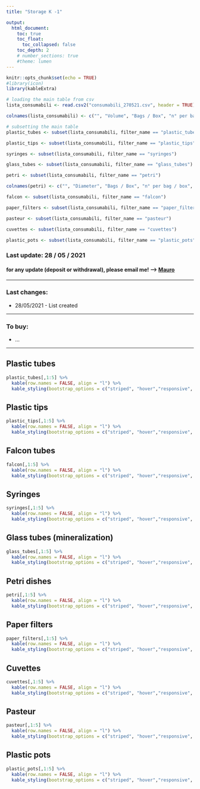 ```yaml
---
title: "Storage K -1"

output: 
  html_document:
    toc: true
    toc_float:
      toc_collapsed: false
    toc_depth: 2
    # number_sections: true
    #theme: lumen
---
```


```r
knitr::opts_chunk$set(echo = TRUE)
#library(icon)
library(kableExtra)
```

```r

# loading the main table from csv
lista_consumabili <- read.csv2("consumabili_270521.csv", header = TRUE)

colnames(lista_consumabili) <- c("", "Volume", "Bags / Box", "n° per bag / box", "Total", "filter_name")

# subsetting the main table
plastic_tubes <- subset(lista_consumabili, filter_name == "plastic_tubes")

plastic_tips <- subset(lista_consumabili, filter_name == "plastic_tips")

syringes <- subset(lista_consumabili, filter_name == "syringes")

glass_tubes <- subset(lista_consumabili, filter_name == "glass_tubes")

petri <- subset(lista_consumabili, filter_name == "petri")

colnames(petri) <- c("", "Diameter", "Bags / Box", "n° per bag / box", "Total", "filter_name")

falcon <- subset(lista_consumabili, filter_name == "falcon")

paper_filters <- subset(lista_consumabili, filter_name == "paper_filters")

pasteur <- subset(lista_consumabili, filter_name == "pasteur")

cuvettes <- subset(lista_consumabili, filter_name == "cuvettes")

plastic_pots <- subset(lista_consumabili, filter_name == "plastic_pots")
```

### Last update: 28 / 05 / 2021
#### for any update (deposit or withdrawal), please email me! --> [Mauro](mailto:mauro.maver@unibz.it?subject=[Update]%20Storage%20K-1%20and%20Lab%201.20)

---

### Last changes:
- 28/05/2021 - List created

---

### To buy:
- ...

---

## Plastic tubes

```r
plastic_tubes[,1:5] %>%
  kable(row.names = FALSE, align = "l") %>%
  kable_styling(bootstrap_options = c("striped", "hover","responsive", "condensed"),font_size = 16)
```

## Plastic tips

```r
plastic_tips[,1:5] %>%
  kable(row.names = FALSE, align = "l") %>%
  kable_styling(bootstrap_options = c("striped", "hover","responsive", "condensed"),font_size = 16)
```

## Falcon tubes

```r
falcon[,1:5] %>%
  kable(row.names = FALSE, align = "l") %>%
  kable_styling(bootstrap_options = c("striped", "hover","responsive", "condensed"),font_size = 16)
```

## Syringes

```r
syringes[,1:5] %>%
  kable(row.names = FALSE, align = "l") %>%
  kable_styling(bootstrap_options = c("striped", "hover","responsive", "condensed"),font_size = 16)
```

## Glass tubes (mineralization)

```r
glass_tubes[,1:5] %>%
  kable(row.names = FALSE, align = "l") %>%
  kable_styling(bootstrap_options = c("striped", "hover","responsive", "condensed"),font_size = 16)
```

## Petri dishes

```r
petri[,1:5] %>%
  kable(row.names = FALSE, align = "l") %>%
  kable_styling(bootstrap_options = c("striped", "hover","responsive", "condensed"),font_size = 16)
```

## Paper filters

```r
paper_filters[,1:5] %>%
  kable(row.names = FALSE, align = "l") %>%
  kable_styling(bootstrap_options = c("striped", "hover","responsive", "condensed"),font_size = 16)
```

## Cuvettes

```r
cuvettes[,1:5] %>%
  kable(row.names = FALSE, align = "l") %>%
  kable_styling(bootstrap_options = c("striped", "hover","responsive", "condensed"),font_size = 16)
```

## Pasteur

```r
pasteur[,1:5] %>%
  kable(row.names = FALSE, align = "l") %>%
  kable_styling(bootstrap_options = c("striped", "hover","responsive", "condensed"),font_size = 16)
```

## Plastic pots

```r
plastic_pots[,1:5] %>%
  kable(row.names = FALSE, align = "l") %>%
  kable_styling(bootstrap_options = c("striped", "hover","responsive", "condensed"),font_size = 16)
```

